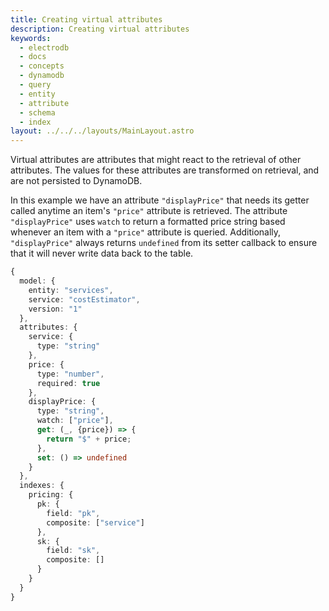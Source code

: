 ```yaml
---
title: Creating virtual attributes
description: Creating virtual attributes
keywords:
  - electrodb
  - docs
  - concepts
  - dynamodb
  - query
  - entity
  - attribute
  - schema
  - index
layout: ../../../layouts/MainLayout.astro
---
```


Virtual attributes are attributes that might react to the retrieval of other attributes. The values for these attributes are transformed on retrieval, and are not persisted to DynamoDB.

In this example we have an attribute `"displayPrice"` that needs its getter called anytime an item's `"price"` attribute is retrieved.  The attribute `"displayPrice"` uses `watch` to return a formatted price string based whenever an item with a `"price"` attribute is queried.  Additionally, `"displayPrice"` always returns `undefined` from its setter callback to ensure that it will never write data back to the table.

```typescript
{
  model: {
    entity: "services",
    service: "costEstimator",
    version: "1"
  },
  attributes: {
    service: {
      type: "string"
    },
    price: {
      type: "number",
      required: true
    },
    displayPrice: {
      type: "string",
      watch: ["price"],
      get: (_, {price}) => {
        return "$" + price;  
      },
      set: () => undefined
    }
  },
  indexes: {
    pricing: {
      pk: {
        field: "pk",
        composite: ["service"]
      },
      sk: {
        field: "sk",
        composite: []
      }
    }
  }
}
```
